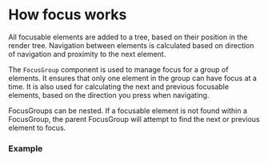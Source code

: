 
<Meta title="react-lightning/Focus Management" />

# How focus works

All focusable elements are added to a tree, based on their position in the
render tree. Navigation between elements is calculated based on direction of
navigation and proximity to the next element.

The `FocusGroup` component is used to manage focus for a group of elements. It
ensures that only one element in the group can have focus at a time. It is also
used for calculating the next and previous focusable elements, based on the
direction you press when navigating.

FocusGroups can be nested. If a focusable element is not found within a
FocusGroup, the parent FocusGroup will attempt to find the next or previous
element to focus.

### Example

<Canvas
  of={SimpleFocusTree}
  layout="centered"
  withToolbar
/>
